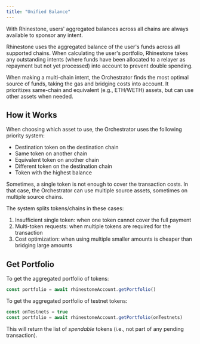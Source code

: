 ```yaml
---
title: "Unified Balance"
---
```


With Rhinestone, users' aggregated balances across all chains are always available to sponsor any intent.

Rhinestone uses the aggregated balance of the user's funds across all supported chains. When calculating the user's portfolio, Rhinestone takes any outstanding intents (where funds have been allocated to a relayer as repayment but not yet processed) into account to prevent double spending.

When making a multi-chain intent, the Orchestrator finds the most optimal source of funds, taking the gas and bridging costs into account. It prioritizes same-chain and equivalent (e.g., ETH/WETH) assets, but can use other assets when needed.

## How it Works

When choosing which asset to use, the Orchestrator uses the following priority system:

- Destination token on the destination chain
- Same token on another chain
- Equivalent token on another chain
- Different token on the destination chain
- Token with the highest balance

Sometimes, a single token is not enough to cover the transaction costs. In that case, the Orchestrator can use multiple source assets, sometimes on multiple source chains.

The system splits tokens/chains in these cases:
1. Insufficient single token: when one token cannot cover the full payment
2. Multi-token requests: when multiple tokens are required for the transaction
3. Cost optimization: when using multiple smaller amounts is cheaper than bridging large amounts

## Get Portfolio

To get the aggregated portfolio of tokens:

```ts
const portfolio = await rhinestoneAccount.getPortfolio()
```

To get the aggregated portfolio of testnet tokens:

```ts
const onTestnets = true
const portfolio = await rhinestoneAccount.getPortfolio(onTestnets)
```

This will return the list of *spendable* tokens (i.e., not part of any pending transaction).

